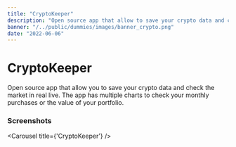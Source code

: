 ```yaml
---
title: "CryptoKeeper"
description: "Open source app that allow to save your crypto data and check the market in real live."
banner: "/../public/dummies/images/banner_crypto.png"
date: "2022-06-06"
---
```


# CryptoKeeper

Open source app that allow you to save your crypto data and check the market in real live. 
The app has multiple charts to check your monthly purchases or the value of your portfolio.

### Screenshots

<Carousel title={'CryptoKeeper'} />
